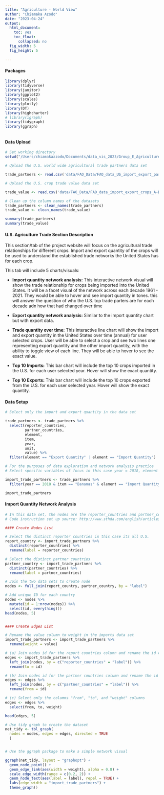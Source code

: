 ```yaml
---
title: "Agriculture - World View"
author: "Chiamaka Azodo"
date: "2023-04-24"
output:
  html_document:
    toc: yes
    toc_float:
      collapsed: no
  fig_width: 5
  fig_height: 5
  
---
```


#### Packages
```r

library(dplyr)
library(tidyverse)
library(janitor)
library(ggplot2)
library(scales)
library(plotly)
library(DT)
library(highcharter)
# library(igraph)
library(tidygraph)
library(ggraph)



```

#### Data Upload
```r

# Set working directory
setwd("/Users/chiamakaazodo/Documents/data_vis_2023/Group_E_Agriculture")

# Upload the U.S. world wide agricultural trade partners data set

trade_partners <- read.csv('data/FAO_Data/FAO_data_US_import_export_partners_2001-2021_crops_A-D.csv')

# Upload the U.S. crop trade value data set

trade_value <- read.csv('data/FAO_Data/FAO_data_import_export_crops_A-D_valueovertime_2001-2021.csv')

# Clean up the column names of the datasets
trade_partners <- clean_names(trade_partners)
trade_value <- clean_names(trade_value)

summary(trade_partners)
summary(trade_value)

```


#### U.S. Agriculture Trade Section Description

This section/tab of the project website will focus on the agricultural trade relationships for different crops. Import and export quantity of the crops will be used to understand the established trade networks the United States has for each crop. 

This tab will include 5 charts/visuals:

* **Import quantity network analysis:** This interactive network visual will show the trade relationship for crops being imported into the United States. It will be a facet visual of the network across each decade 1961 - 2021. They would be able to hover and see import quantity in tones. this will answer the question of who the U.S. top trade parters are for each decade adn how that had changed over time

* **Export quantity network analysis:** Similar to the import quantity chart but with export data.  

* **Trade quantity over time:** This interactive line chart will show the import and export quantity in the United States over time (annual) for user selected crops. User will be able to select a crop and see two lines one representing export quantity and the other import quantity, with the ability to toggle view of each line. They will be able to hover to see the exact value.

* **Top 10 Imports:** This bar chart will include the top 10 crops imported in the U.S. for each user selected year. Hover will show the exact quantity.

* **Top 10 Exports:** This bar chart will include the top 10 crops exported from the U.S. for each user selected year. Hover will show the exact quantity.

#### Data Setup 

```r

# Select only the import and export quantity in the data set

trade_partners <- trade_partners %>% 
  select(reporter_countries,
         partner_countries,
         element,
         item,
         year,
         unit,
         value) %>% 
  filter(element == "Export Quantity" | element == "Import Quantity")

# For the purposes of data exploration and network analysis practice
# Select specific variables of focus in this case year = 2018, element = import quantity, and item = banana

import_trade_partners <- trade_partners %>% 
  filter(year == 2018 & item == "Bananas" & element == "Import Quantity")

import_trade_partners
```

#### Import Quantity Network Analysis

```r

# In this data set, the nodes are the reporter_countries and partner_countries columns and value column is the edge weight 
# Code instruction set up source: http://www.sthda.com/english/articles/33-social-network-analysis/135-network-visualization-essentials-in-r/

#### Create Nodes List

# Select the distinct reporter countries in this case its all U.S.
report_country <- import_trade_partners %>%
  distinct(reporter_countries) %>%
  rename(label = reporter_countries)

# Select the distinct partner countries
partner_country <- import_trade_partners %>%
  distinct(partner_countries) %>%
  rename(label = partner_countries)

# Join the two data sets to create node
nodes <- full_join(report_country, partner_country, by = "label") 

# Add unique ID for each country
nodes <- nodes %>%
  mutate(id = 1:nrow(nodes)) %>%
  select(id, everything())
head(nodes, 5)


#### Create Edges List

# Rename the value column to weight in the imports data set
import_trade_partners <- import_trade_partners %>%
  rename(weight = value)

# (a) Join nodes id for the report countries column and rename the id column to "to"
edges <- import_trade_partners %>% 
  left_join(nodes, by = c("reporter_countries" = "label")) %>% 
  rename(to = id)

# (b) Join nodes id for the partner countries column and rename the id column to "from"
edges <- edges %>% 
  left_join(nodes, by = c("partner_countries" = "label")) %>% 
  rename(from = id)

# (c) Select only the columns "from", "to", and "weight" columns
edges <- edges %>%
  select(from, to, weight)

head(edges, 5)


```
```r
# Use tidy graph to create the dataset
net_tidy <- tbl_graph(
  nodes = nodes, edges = edges, directed = TRUE
  )


# Use the ggraph package to make a simple network visual

ggraph(net_tidy, layout = "graphopt") + 
  geom_node_point() +
  geom_edge_link(aes(width = weight), alpha = 0.8) + 
  scale_edge_width(range = c(0.2, 2)) +
  geom_node_text(aes(label = label), repel = TRUE) +
  labs(edge_width = "import_trade_partners") +
  theme_graph()

```




















